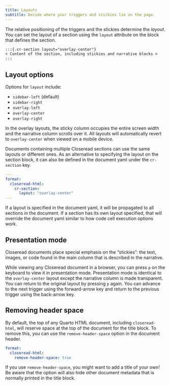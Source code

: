 ```yaml
---
title: Layouts
subtitle: Decide where your triggers and stickies lie on the page.
---
```


The relative positioning of the triggers and the stickies determine the *layout*. You can set the layout of a section using the `layout` attribute on the block that defines the section.

```markdown
:::{.cr-section layout="overlay-center"}
< Content of the section, including stickies and narrative blocks >
:::
```

## Layout options

Options for `layout` include:

- `sidebar-left` (default)
- `sidebar-right`
- `overlay-left`
- `overlay-center`
- `overlay-right`

In the overlay layouts, the sticky column occupies the entire screen width and the narrative column scrolls over it. All layouts will automatically revert to `overlay-center` when viewed on a mobile device.

Documents containing multiple Closeread sections can use the same layouts or different ones. As an alternative to specifying the layout on the section block, it can also be defined in the document yaml under the `cr-section` key.

```yml
---
format:
  closeread-html:
    cr-section:
      layout: "overlay-center"
---
```
If a layout is specified in the document yaml, it will be propagated to all sections in the document. If a section has its own layout specified, that will override the document yaml similar to how code cell execution options work.

## Presentation mode

Closeread documents place special emphasis on the "stickies": the text, images, or code found in the main column that is described in the narrative. 

While viewing any Closeread document in a browser, you can press `p`  on the keyboard to view it in presentation mode. Presentation mode is identical to the `overlay-center` layout except the narrative column is made transparent. You can return to the original layout by pressing `p` again. You can advance to the next trigger using the forward-arrow key and return to the previous trigger using the back-arrow key.

## Removing header space

By default, the top of any Quarto HTML document, including `closeread-html`, will reserve space at the top of the document for the title block. To remove this, you can use the `remove-header-space` option in the document header.

```yaml
format:
  closeread-html:
    remove-header-space: true
```

:::{.callout-note appearance="simple"}
If you use `remove-header-space`, you might want to add a title of your own! Be aware that the option will also hide other document metadata that is normally printed in the title block.
:::

